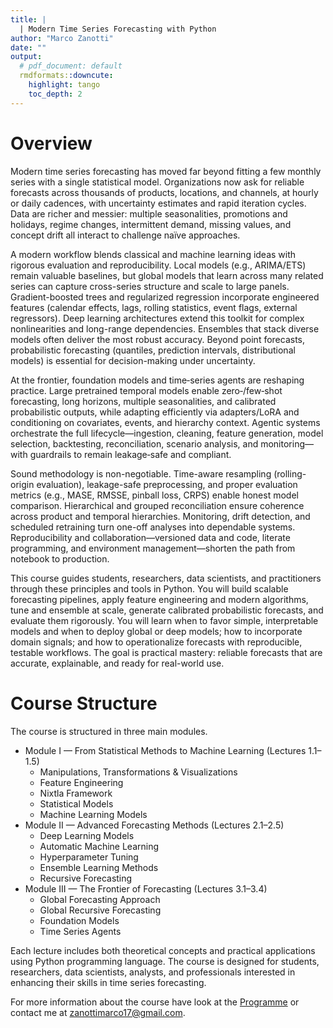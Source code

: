 ```yaml
---
title: | 
  | Modern Time Series Forecasting with Python
author: "Marco Zanotti"
date: ""
output:
  # pdf_document: default
  rmdformats::downcute:
    highlight: tango
    toc_depth: 2
---
```




# Overview

Modern time series forecasting has moved far beyond fitting a few monthly series with a single statistical model. Organizations now ask for reliable forecasts across thousands of products, locations, and channels, at hourly or daily cadences, with uncertainty estimates and rapid iteration cycles. Data are richer and messier: multiple seasonalities, promotions and holidays, regime changes, intermittent demand, missing values, and concept drift all interact to challenge naïve approaches.

A modern workflow blends classical and machine learning ideas with rigorous evaluation and reproducibility. Local models (e.g., ARIMA/ETS) remain valuable baselines, but global models that learn across many related series can capture cross-series structure and scale to large panels. Gradient-boosted trees and regularized regression incorporate engineered features (calendar effects, lags, rolling statistics, event flags, external regressors). Deep learning architectures extend this toolkit for complex nonlinearities and long-range dependencies. Ensembles that stack diverse models often deliver the most robust accuracy. Beyond point forecasts, probabilistic forecasting (quantiles, prediction intervals, distributional models) is essential for decision-making under uncertainty.

At the frontier, foundation models and time‑series agents are reshaping practice. Large pretrained temporal models enable zero‑/few‑shot forecasting, long horizons, multiple seasonalities, and calibrated probabilistic outputs, while adapting efficiently via adapters/LoRA and conditioning on covariates, events, and hierarchy context. Agentic systems orchestrate the full lifecycle—ingestion, cleaning, feature generation, model selection, backtesting, reconciliation, scenario analysis, and monitoring—with guardrails to remain leakage‑safe and compliant.

Sound methodology is non-negotiable. Time-aware resampling (rolling-origin evaluation), leakage-safe preprocessing, and proper evaluation metrics (e.g., MASE, RMSSE, pinball loss, CRPS) enable honest model comparison. Hierarchical and grouped reconciliation ensure coherence across product and temporal hierarchies. Monitoring, drift detection, and scheduled retraining turn one-off analyses into dependable systems. Reproducibility and collaboration—versioned data and code, literate programming, and environment management—shorten the path from notebook to production.

This course guides students, researchers, data scientists, and practitioners through these principles and tools in Python. You will build scalable forecasting pipelines, apply feature engineering and modern algorithms, tune and ensemble at scale, generate calibrated probabilistic forecasts, and evaluate them rigorously. You will learn when to favor simple, interpretable models and when to deploy global or deep models; how to incorporate domain signals; and how to operationalize forecasts with reproducible, testable workflows. The goal is practical mastery: reliable forecasts that are accurate, explainable, and ready for real-world use.

# Course Structure

The course is structured in three main modules.  

- Module I — From Statistical Methods to Machine Learning (Lectures 1.1–1.5)
  - Manipulations, Transformations & Visualizations  
  - Feature Engineering  
  - Nixtla Framework  
  - Statistical Models  
  - Machine Learning Models  

- Module II — Advanced Forecasting Methods (Lectures 2.1–2.5)
  - Deep Learning Models  
  - Automatic Machine Learning  
  - Hyperparameter Tuning  
  - Ensemble Learning Methods  
  - Recursive Forecasting  

- Module III — The Frontier of Forecasting (Lectures 3.1–3.4)
  - Global Forecasting Approach  
  - Global Recursive Forecasting  
  - Foundation Models  
  - Time Series Agents  

Each lecture includes both theoretical concepts and practical applications
using Python programming language. The course is designed for students, researchers, 
data scientists, analysts, and professionals interested in enhancing their 
skills in time series forecasting.

For more information about the course have look at the 
[Programme](https://marcozanotti.github.io/modern-tsf-r/docs/general-info/programme.html) 
or contact me at
[zanottimarco17@gmail.com](mailto:zanottimarco17@gmail.com){.email}. 

